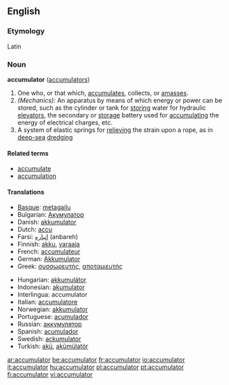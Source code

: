 ==English==
===Etymology===
Latin

===Noun===
'''accumulator''' ([[accumulators]])

#One who, or that which, [[accumulate]]s, collects, or [[amass]]es.
#''(Mechanics):'' An apparatus by means of which energy or power can be stored, such as the cylinder or tank for [[storing]] water for hydraulic [[elevators]], the secondary or [[storage]] battery used for [[accumulating]] the energy of electrical charges, etc.
#A system of elastic springs for [[relieving]] the strain upon a rope, as in [[deep-sea]] [[dredging]]

====Related terms====
*[[accumulate]]
*[[accumulation]]

==== Translations ====
{{top}}
*[[Basque]]: [[metagailu]]
*Bulgarian: [[Акумулатор]]
*Danish: [[akkumulator]]
*Dutch: [[accu]]
*Farsi: [[انباره]] (anbareh)
*Finnish: [[akku]], [[varaaja]]
*French: [[accumulateur]]
*German: [[Akkumulator]]
*Greek: [[συσσωρευτής]], [[αποταμιευτής]]
{{mid}}
*Hungarian: [[akkumulátor]]
*Indonesian: [[akumulator]]
*Interlingua: accumulator
*Italian: [[accumulatore]]
*Norwegian: [[akkumulator]]
*Portuguese: [[acumulador]]
*Russian: [[m:w:ru:аккумулятор|аккумулятор]]
*Spanish: [[acumulador]]
*Swedish: [[ackumulator]]
*Turkish: [[akü]], [[akümülatör]]
{{bottom}}

[[ar:accumulator]]
[[be:accumulator]]
[[fr:accumulator]]
[[io:accumulator]]
[[it:accumulator]]
[[hu:accumulator]]
[[pl:accumulator]]
[[pt:accumulator]]
[[fi:accumulator]]
[[vi:accumulator]]